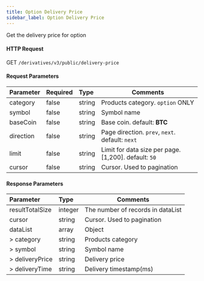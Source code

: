 ```yaml
---
title: Option Delivery Price
sidebar_label: Option Delivery Price
---
```


Get the delivery price for option

#### HTTP Request
GET `/derivatives/v3/public/delivery-price`

#### Request Parameters
| Parameter | Required | Type | Comments|
|:----- |:-------|:-----|------ |
|category |false |string |Products category. `option` ONLY |
|symbol |false |string |Symbol name|
|baseCoin |false |string |Base coin. default: **BTC**|
|direction |false |string |Page direction. `prev`, `next`. default: `next`|
|limit |false |string |Limit for data size per page. [1,200]. default: `50`|
|cursor |false |string |Cursor. Used to pagination|

#### Response Parameters
| Parameter | Type | Comments|
|:----- |:-----|----- |
|resultTotalSize |integer |The number of records in dataList |
|cursor |string |Cursor. Used to pagination |
|dataList |array |Object |
|> category |string |Products category |
|> symbol |string |Symbol name |
|> deliveryPrice |string |Delivery price |
|> deliveryTime |string |Delivery timestamp(ms) |